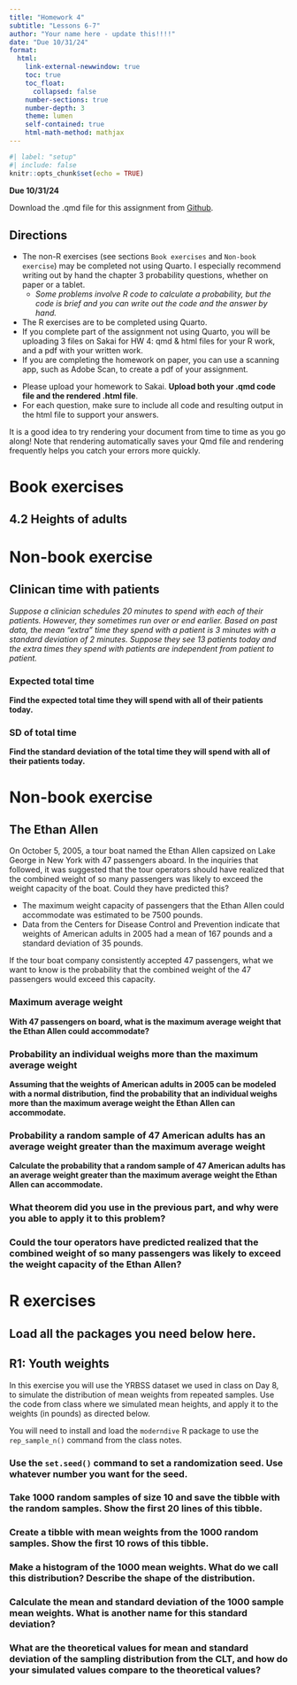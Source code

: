 ```yaml
---
title: "Homework 4"
subtitle: "Lessons 6-7"
author: "Your name here - update this!!!!"
date: "Due 10/31/24"
format: 
  html:
    link-external-newwindow: true
    toc: true
    toc_float:
      collapsed: false
    number-sections: true
    number-depth: 3
    theme: lumen
    self-contained: true
    html-math-method: mathjax
---
```


```r
#| label: "setup"
#| include: false
knitr::opts_chunk$set(echo = TRUE)
```


**Due 10/31/24**

Download the .qmd file for this assignment from [Github](https://github.com/nwakim/F24_EPI_525/blob/main/homework/HW_04.qmd).


## Directions {.unnumbered}

:::{.callout-important}
* The non-R exercises (see sections `Book exercises` and `Non-book exercise`) may be completed not using Quarto. I especially recommend writing out by hand the chapter 3 probability questions, whether on paper or a tablet.
    * _Some problems involve R code to calculate a probability, but the code is brief and you can write out the code and the answer by hand._
* The R exercises are to be completed using Quarto.
* If you complete part of the assignment not using Quarto, you will be uploading 3 files on Sakai for HW 4: qmd & html files for your R work, and a pdf with your written work. 
* If you are completing the homework on paper, you can use a scanning app, such as Adobe Scan, to create a pdf of your assignment.
:::

* Please upload your homework to Sakai. __Upload both your .qmd code file and the rendered .html file__.
* For each question, make sure to include all code and resulting output in the html file to support your answers. 

:::{.callout-tip}
It is a good idea to try rendering your document from time to time as you go along!  Note that rendering automatically saves your Qmd file and rendering frequently helps you catch your errors more quickly.
:::



# Book exercises {.unnumbered}



## 4.2 Heights of adults {.unnumbered}


# Non-book exercise

## Clinican time with patients

*Suppose a clinician schedules 20 minutes to spend with each of their patients. However, they sometimes run over or end earlier. Based on past data, the mean "extra" time they spend with a patient is 3 minutes with a standard deviation of 2 minutes. Suppose they see 13 patients today and the extra times they spend with  patients are independent from patient to patient.*

### Expected total time

**Find the expected total time they will spend with all of their patients today.**


### SD of total time

**Find the standard deviation of the total time they will spend with all of their patients today.**

# Non-book exercise

## The Ethan Allen

On October 5, 2005, a tour boat named the Ethan Allen capsized on Lake George in New York with 47 passengers aboard. In the inquiries that followed, it was suggested that the tour operators should have realized that the combined weight of so many passengers was likely to exceed the weight capacity of the boat. Could they have predicted this?  

* The maximum weight capacity of passengers that the Ethan Allen could accommodate was estimated to be 7500 pounds. 
* Data from the Centers for Disease Control and Prevention indicate that weights of American adults in 2005 had a mean of 167 pounds and a standard deviation of 35 pounds.


If the tour boat company consistently accepted 47 passengers, what we want to know is the probability that the combined weight of the 47 passengers would exceed this capacity.


### Maximum average weight

__With 47 passengers on board, what is the maximum average weight that the Ethan Allen could accommodate?__



### Probability an individual weighs more than the maximum average weight 

__Assuming that the weights of American adults in 2005 can be modeled with a normal distribution, find the probability that an individual weighs more than the maximum average weight the Ethan Allen can accommodate.__



### Probability a random sample of 47 American adults has an average weight greater than the maximum average weight

__Calculate the probability that a random sample of 47 American adults has an average weight greater than the maximum average weight the Ethan Allen can accommodate.__  



### What theorem did you use in the previous part, and why were you able to apply it to this problem?



### Could the tour operators have predicted realized that the combined weight of so many passengers was likely to exceed the weight capacity of the Ethan Allen?  


# R exercises 

## Load all the packages you need below here. 


## R1: Youth weights

In this exercise you will use the YRBSS dataset we used in class on Day 8, to simulate the distribution of mean weights from repeated samples. Use the code from class where we simulated mean heights, and apply it to the weights (in pounds) as directed below. 


:::{.callout-important}

You will need to install and load the `moderndive` R package to use the `rep_sample_n()` command from the class notes.

:::


### Use the `set.seed()` command to set a randomization seed. Use whatever number you want for the seed.



### Take 1000 random samples of size 10 and save the tibble with the random samples. Show the first 20 lines of this tibble.



### Create a tibble with mean weights from the 1000 random samples. Show the first 10 rows of this tibble.



### Make a histogram of the 1000 mean weights. What do we call this distribution? Describe the shape of the distribution.


### Calculate the mean and standard deviation of the 1000 sample mean weights. What is another name for this standard deviation?



### What are the theoretical values for mean and standard deviation of the sampling distribution from the CLT, and how do your simulated values compare to the theoretical values?


